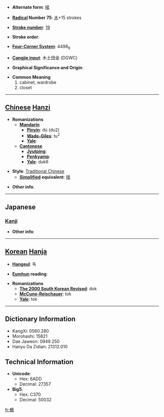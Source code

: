 * '''Alternate form''': [[椟]]

* '''[[Wiktionary:Chinese radical index| Radical]] Number 75''': [[Wiktionary:Chinese radical index 木|木]]+15 strokes

* '''[[Wiktionary:Chinese total strokes index|Stroke number]]''': [[Wiktionary:Chinese total strokes index 19|19]]

* '''Stroke order''': 

* '''[[Wiktionary:Chinese four corner index|Four-Corner System]]''': 4498<sub>6</sub>

* '''[[Wiktionary:Chinese Cangjie index|Cangjie input]]''': 木土田金 (DGWC)

* '''Graphical Significance and Origin''': 

* '''Common Meaning'''
*#cabinet, wardrobe
*# closet


----

== [[Chinese]] [[Hanzi]] ==

* '''Romanizations'''
** '''[[Mandarin]]'''
*** '''[[Pinyin]]''': dú (du2)
*** '''[[Wade-Giles]]''': tu<sup>2</sup>
*** '''[[Yale]]''': 
** '''[[Cantonese]]'''
*** '''[[Jyutping]]''':
*** '''[[Penkyamp]]''': 
*** '''[[Yale]]''': duk6

* '''Style''': [[Traditional Chinese]] 
** '''[[Simplified Chinese|Simplified]] equivalent''': [[椟]]

* '''Other info''': 

----

==Japanese==
===[[Kanji]]===
{{kanji|on readings=[[とく]] (toku), [[どく]] (doku)
|kun readings=[[はこ]] (hako), [[ひつぎ]] (hitsugi)
}}

* '''Other info''':  

----

== [[Korean]] [[Hanja]] ==

* '''[[Hangeul]]''': 독

* '''[[Eumhun]] reading''': 

* '''Romanizations'''
** '''[[The 2000 South Korean Revised Romanization|The 2000 South Korean Revised]]''': dok
** '''[[McCune-Reischauer]]''': tok
** '''[[Yale]]''': tok

----

== Dictionary Information ==

* KangXi: 0560.280
* Morohashi: 15821
* Dae Jaweon: 0949.250
* Hanyu Da Zidian: 21312.010

== Technical Information ==

* '''Unicode''':
** Hex: 6ADD
** Decimal: 27357
* '''Big5''':
** Hex: C370
** Decimal: 50032

[[fr:櫝]]